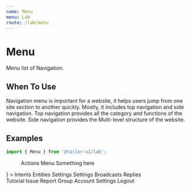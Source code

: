 ```yaml
---
name: Menu
menu: Lab
route: /lab/menu
---
```



# Menu

Menu list of Navigation.

## When To Use

Navigation menu is important for a website, it helps users jump from one site section to another quickly. Mostly, it includes top navigation and side navigation. Top navigation provides all the category and functions of the website. Side navigation provides the Multi-level structure of the website.

## Examples

```js
import { Menu } from '@tailor-ui/lab';
```

<Playground>
  <div style={{ height: 600 }}>
    <Menu defaultActiveSubId="kurator">
      <Menu.Divider />
      <Menu.SubMenu id="kurator" icon="kurator" title="Kurator">
        <Menu.Item id="actions">Actions</Menu.Item>
        <Menu.Item id="menu">Menu</Menu.Item>
      </Menu.SubMenu>
      <Menu.SubMenu
        id="understood"
        icon="understood"
        title="Understood"
        badge="danger"
        header={<div style={{ padding: '4px 16px' }}>Something here</div>}
      >
        <Menu.Item id="intents">Intents</Menu.Item>
        <Menu.Item id="entities">Entities</Menu.Item>
        <Menu.Item id="understood_settings">Settings</Menu.Item>
      </Menu.SubMenu>
      <Menu.SubMenu id="settings" icon="settings" title="Settings">
        <Menu.Item id="settings">Settings</Menu.Item>
      </Menu.SubMenu>
      <Menu.Divider />
      <Menu.SubMenu id="touch" icon="touch" title="Touch">
        <Menu.Item id="broadcasts">Broadcasts</Menu.Item>
        <Menu.Item id="Replies">Replies</Menu.Item>
      </Menu.SubMenu>
      <Menu.Divider />
      <div style={{ flex: 'auto' }} />
      <Menu.SubMenu
        id="tutorial"
        icon={IoMdBook}
        title="Tutorial"
        placement="bottom"
      >
        <Menu.Item id="broadcasts" icon={MdOpenInNew}>
          Tutorial
        </Menu.Item>
        <Menu.Item id="issue" icon={MdOpenInNew}>
          Issue Report
        </Menu.Item>
        <Menu.Item id="group" icon={MdOpenInNew}>
          Group
        </Menu.Item>
      </Menu.SubMenu>
      <Menu.SubMenu
        id="accounts"
        icon={MdAccountCircle}
        title="Accounts"
        placement="bottom"
      >
        <Menu.Item id="account_settings" icon={MdOpenInNew}>
          Account Settings
        </Menu.Item>
        <Menu.Item id="logout" icon={MdOpenInNew}>
          Logout
        </Menu.Item>
      </Menu.SubMenu>
    </Menu>
  </div>
</Playground>
